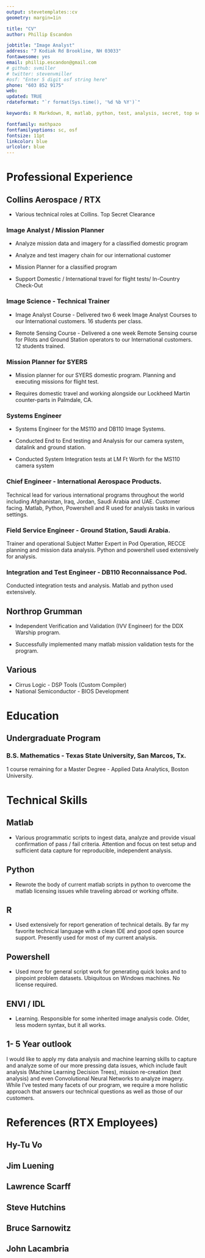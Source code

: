 ```yaml
---
output: stevetemplates::cv
geometry: margin=1in

title: "CV"
author: Phillip Escandon

jobtitle: "Image Analyst"
address: "7 Kodiak Rd Brookline, NH 03033"
fontawesome: yes
email: phillip.escandon@gmail.com
# github: svmiller
# twitter: stevenvmiller
#osf: "Enter 5 digit osf string here"
phone: "603 852 9175"
web:
updated: TRUE
rdateformat: "`r format(Sys.time(), '%d %b %Y')`"

keywords: R Markdown, R, matlab, python, test, analysis, secret, top secret

fontfamily: mathpazo
fontfamilyoptions: sc, osf
fontsize: 11pt
linkcolor: blue
urlcolor: blue
---
```


# Professional Experience

## Collins Aerospace / RTX

-   Various technical roles at Collins. Top Secret Clearance

### Image Analyst / Mission Planner

-   Analyze mission data and imagery for a classified domestic program

-   Analyze and test imagery chain for our international customer

-   Mission Planner for a classified program

-   Support Domestic / International travel for flight tests/ In-Country
    Check-Out

### Image Science - Technical Trainer

-   Image Analyst Course - Delivered two 6 week Image Analyst Courses to
    our International customers. 16 students per class.

-   Remote Sensing Course - Delivered a one week Remote Sensing course
    for Pilots and Ground Station operators to our International
    customers. 12 students trained.

### Mission Planner for SYERS

-   Mission planner for our SYERS domestic program. Planning and
    executing missions for flight test.

-   Requires domestic travel and working alongside our Lockheed Martin
    counter-parts in Palmdale, CA.

### Systems Engineer

-   Systems Engineer for the MS110 and DB110 Image Systems.

-   Conducted End to End testing and Analysis for our camera system,
    datalink and ground station.

-   Conducted System Integration tests at LM Ft Worth for the MS110 camera system 

### Chief Engineer - International Aerospace Products.

Technical lead for various international programs throughout the world
including Afghanistan, Iraq, Jordan, Saudi Arabia and UAE. Customer
facing. Matlab, Python, Powershell and R used for analysis tasks in
various settings.

### Field Service Engineer - Ground Station, Saudi Arabia.

Trainer and operational Subject Matter Expert in Pod Operation, RECCE
planning and mission data analysis. Python and powershell used
extensively for analysis.

### Integration and Test Engineer - DB110 Reconnaissance Pod.

Conducted integration tests and analysis. Matlab and python used
extensively.

## Northrop Grumman

-   Independent Verification and Validation (IVV Engineer) for the DDX
    Warship program.

-   Successfully implemented many matlab mission validation tests for
    the program.

## Various

-   Cirrus Logic - DSP Tools (Custom Compiler)
-   National Semiconductor - BIOS Development

# Education

## Undergraduate Program

### B.S. Mathematics - Texas State University, San Marcos, Tx.

1 course remaining for a Master Degree - Applied Data Analytics, Boston
University.

# Technical Skills

## Matlab

-   Various programmatic scripts to ingest data, analyze and provide
    visual confirmation of pass / fail criteria. Attention and focus on
    test setup and sufficient data capture for reproducible, independent
    analysis.

## Python

-   Rewrote the body of current matlab scripts in python to overcome the
    matlab licensing issues while traveling abroad or working offsite.

## R

-   Used extensively for report generation of technical details. By far
    my favorite technical language with a clean IDE and good open source
    support. Presently used for most of my current analysis.

## Powershell

-   Used more for general script work for generating quick looks and to
    pinpoint problem datasets. Ubiquitous on Windows machines. No
    license required.

## ENVI / IDL

-   Learning. Responsible for some inherited image analysis code. Older,
    less modern syntax, but it all works.

## 1- 5 Year outlook

I would like to apply my data analysis and machine learning skills to
capture and analyze some of our more pressing data issues, which include
fault analysis (Machine Learning Decision Trees), mission re-creation
(text analysis) and even Convolutional Neural Networks to analyze
imagery. While I've tested many facets of our program, we require a more
holistic approach that answers our technical questions as well as those
of our customers.

# References (RTX Employees)

## Hy-Tu Vo

## Jim Luening

## Lawrence Scarff

## Steve Hutchins

## Bruce Sarnowitz

## John Lacambria
